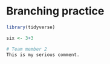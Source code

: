 # Branching practice 
```r
library(tidyverse)
```


```r
six <- 3+3
```


```r
# Team member 2
This is my serious comment.
```